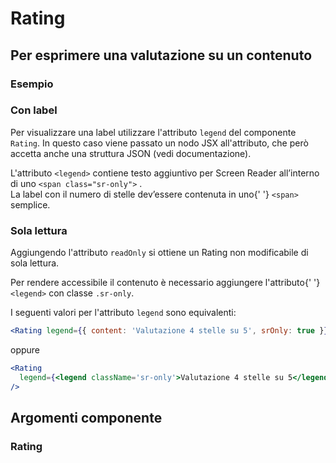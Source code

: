 
<Meta title='Documentazione/Componenti/Rating' of={Rating} />

# Rating

## Per esprimere una valutazione su un contenuto

### Esempio

<Canvas>
  <Story id='componenti-rating--rating-base' />
</Canvas>

### Con label

Per visualizzare una label utilizzare l'attributo `legend` del componente `Rating`. In questo caso viene passato un nodo JSX all'attributo, che però accetta anche una struttura JSON (vedi documentazione).

<div className='docs'>
  <Callout color='success'>
    <CalloutText>
      L'attributo <code>&lt;legend&gt;</code> contiene testo aggiuntivo per
      Screen Reader all’interno di uno <code>&lt;span class="sr-only"&gt;</code>
      .<br />
      La label con il numero di stelle dev’essere contenuta in uno{' '}
      <code>&lt;span&gt;</code> semplice.
    </CalloutText>
  </Callout>
</div>

<Canvas>
  <Story id='componenti-rating--rating-con-label' />
</Canvas>

### Sola lettura

Aggiungendo l'attributo `readOnly` si ottiene un Rating non modificabile di sola lettura.

<div className='docs'>
  <Callout color='success'>
    <CalloutText>
      Per rendere accessibile il contenuto è necessario aggiungere l'attributo{' '}
      <code>&lt;legend&gt;</code> con classe <code>.sr-only</code>.
    </CalloutText>
  </Callout>
</div>

<Canvas>
  <Story id='componenti-rating--rating-read-only' />
</Canvas>

I seguenti valori per l'attributo `legend` sono equivalenti:

```jsx
<Rating legend={{ content: 'Valutazione 4 stelle su 5', srOnly: true }} />
```

oppure

```jsx
<Rating
  legend={<legend className='sr-only'>Valutazione 4 stelle su 5</legend>}
/>
```

## Argomenti componente

### Rating

<ArgsTable of={Rating} />
